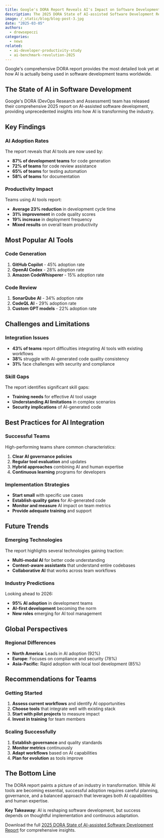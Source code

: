 ```yaml
---
title: Google's DORA Report Reveals AI's Impact on Software Development Teams
description: The 2025 DORA State of AI-assisted Software Development Report shows how AI is transforming developer workflows, with surprising findings about adoption rates and productivity gains.
image: /_static/blog/blog-post-3.jpg
date: "2025-03-05"
authors:
  - drewsepeczi
categories:
  - news
related:
  - ai-developer-productivity-study
  - ai-benchmark-revolution-2025
---
```


<Callout>
  Google's comprehensive DORA report provides the most detailed look yet at how AI is actually being used in software development teams worldwide.
</Callout>

## The State of AI in Software Development

Google's DORA (DevOps Research and Assessment) team has released their comprehensive 2025 report on AI-assisted software development, providing unprecedented insights into how AI is transforming the industry.

## Key Findings

### AI Adoption Rates
The report reveals that AI tools are now used by:
- **87% of development teams** for code generation
- **72% of teams** for code review assistance
- **65% of teams** for testing automation
- **58% of teams** for documentation

### Productivity Impact
Teams using AI tools report:
- **Average 23% reduction** in development cycle time
- **31% improvement** in code quality scores
- **19% increase** in deployment frequency
- **Mixed results** on overall team productivity

## Most Popular AI Tools

### Code Generation
1. **GitHub Copilot** - 45% adoption rate
2. **OpenAI Codex** - 28% adoption rate
3. **Amazon CodeWhisperer** - 15% adoption rate

### Code Review
1. **SonarQube AI** - 34% adoption rate
2. **CodeQL AI** - 29% adoption rate
3. **Custom GPT models** - 22% adoption rate

## Challenges and Limitations

### Integration Issues
- **43% of teams** report difficulties integrating AI tools with existing workflows
- **38%** struggle with AI-generated code quality consistency
- **31%** face challenges with security and compliance

### Skill Gaps
The report identifies significant skill gaps:
- **Training needs** for effective AI tool usage
- **Understanding AI limitations** in complex scenarios
- **Security implications** of AI-generated code

## Best Practices for AI Integration

### Successful Teams
High-performing teams share common characteristics:
1. **Clear AI governance policies**
2. **Regular tool evaluation** and updates
3. **Hybrid approaches** combining AI and human expertise
4. **Continuous learning** programs for developers

### Implementation Strategies
- **Start small** with specific use cases
- **Establish quality gates** for AI-generated code
- **Monitor and measure** AI impact on team metrics
- **Provide adequate training** and support

## Future Trends

### Emerging Technologies
The report highlights several technologies gaining traction:
- **Multi-modal AI** for better code understanding
- **Context-aware assistants** that understand entire codebases
- **Collaborative AI** that works across team workflows

### Industry Predictions
Looking ahead to 2026:
- **95% AI adoption** in development teams
- **AI-first development** becoming the norm
- **New roles** emerging for AI tool management

## Global Perspectives

### Regional Differences
- **North America**: Leads in AI adoption (92%)
- **Europe**: Focuses on compliance and security (78%)
- **Asia-Pacific**: Rapid adoption with local tool development (85%)

## Recommendations for Teams

### Getting Started
1. **Assess current workflows** and identify AI opportunities
2. **Choose tools** that integrate well with existing stack
3. **Start with pilot projects** to measure impact
4. **Invest in training** for team members

### Scaling Successfully
1. **Establish governance** and quality standards
2. **Monitor metrics** continuously
3. **Adapt workflows** based on AI capabilities
4. **Plan for evolution** as tools improve

## The Bottom Line

The DORA report paints a picture of an industry in transformation. While AI tools are becoming essential, successful adoption requires careful planning, governance, and a balanced approach that leverages both AI capabilities and human expertise.

**Key Takeaway**: AI is reshaping software development, but success depends on thoughtful implementation and continuous adaptation.

Download the full [2025 DORA State of AI-assisted Software Development Report](https://cloud.google.com/resources/content/2025-dora-ai-assisted-software-development-report) for comprehensive insights.
